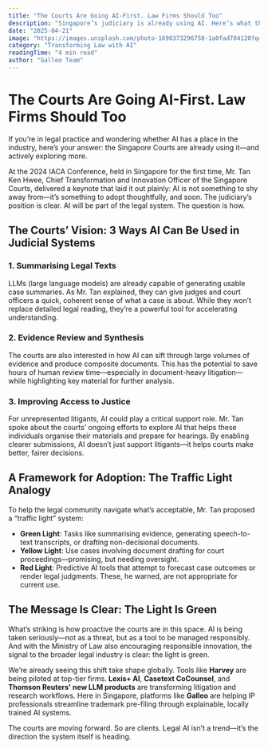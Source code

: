 ```yaml
---
title: "The Courts Are Going AI-First. Law Firms Should Too"
description: "Singapore’s judiciary is already using AI. Here’s what that means for the rest of the legal industry."
date: "2025-04-21"
image: "https://images.unsplash.com/photo-1690373296758-1a0fad784120?q=80&w=2073&auto=format&fit=crop&ixlib=rb-4.0.3&ixid=M3wxMjA3fDB8MHxwaG90by1wYWdlfHx8fGVufDB8fHx8fA%3D%3D"
category: "Transforming Law with AI"
readingTime: "4 min read"
author: "Galleo Team"
---
```


# The Courts Are Going AI-First. Law Firms Should Too

If you’re in legal practice and wondering whether AI has a place in the industry, here’s your answer: the Singapore Courts are already using it—and actively exploring more.

At the 2024 IACA Conference, held in Singapore for the first time, Mr. Tan Ken Hwee, Chief Transformation and Innovation Officer of the Singapore Courts, delivered a keynote that laid it out plainly: AI is not something to shy away from—it’s something to adopt thoughtfully, and soon. The judiciary’s position is clear. AI will be part of the legal system. The question is how.

## The Courts’ Vision: 3 Ways AI Can Be Used in Judicial Systems

### 1. Summarising Legal Texts

LLMs (large language models) are already capable of generating usable case summaries. As Mr. Tan explained, they can give judges and court officers a quick, coherent sense of what a case is about. While they won’t replace detailed legal reading, they’re a powerful tool for accelerating understanding.

### 2. Evidence Review and Synthesis

The courts are also interested in how AI can sift through large volumes of evidence and produce composite documents. This has the potential to save hours of human review time—especially in document-heavy litigation—while highlighting key material for further analysis.

### 3. Improving Access to Justice

For unrepresented litigants, AI could play a critical support role. Mr. Tan spoke about the courts’ ongoing efforts to explore AI that helps these individuals organise their materials and prepare for hearings. By enabling clearer submissions, AI doesn’t just support litigants—it helps courts make better, fairer decisions.

## A Framework for Adoption: The Traffic Light Analogy

To help the legal community navigate what’s acceptable, Mr. Tan proposed a “traffic light” system:

- **Green Light**: Tasks like summarising evidence, generating speech-to-text transcripts, or drafting non-decisional documents.
- **Yellow Light**: Use cases involving document drafting for court proceedings—promising, but needing oversight.
- **Red Light**: Predictive AI tools that attempt to forecast case outcomes or render legal judgments. These, he warned, are not appropriate for current use.

## The Message Is Clear: The Light Is Green

What’s striking is how proactive the courts are in this space. AI is being taken seriously—not as a threat, but as a tool to be managed responsibly. And with the Ministry of Law also encouraging responsible innovation, the signal to the broader legal industry is clear: the light is green.

We’re already seeing this shift take shape globally. Tools like **Harvey** are being piloted at top-tier firms. **Lexis+ AI**, **Casetext CoCounsel**, and **Thomson Reuters' new LLM products** are transforming litigation and research workflows. Here in Singapore, platforms like **Galleo** are helping IP professionals streamline trademark pre-filing through explainable, locally trained AI systems.

The courts are moving forward. So are clients. Legal AI isn’t a trend—it’s the direction the system itself is heading.
